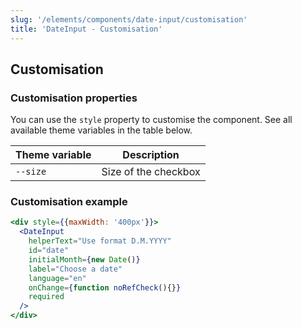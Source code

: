 ```yaml
---
slug: '/elements/components/date-input/customisation'
title: 'DateInput - Customisation'
---
```



## Customisation

### Customisation properties
You can use the `style` property to customise the component. See all available theme variables in the table below.

| Theme variable                           | Description                                             |
| ---------------------------------------- | ------------------------------------------------------- |
| `--size`                                 | Size of the checkbox                                    |


### Customisation example
<Playground>

```jsx
<div style={{maxWidth: '400px'}}>
  <DateInput
    helperText="Use format D.M.YYYY"
    id="date"
    initialMonth={new Date()}
    label="Choose a date"
    language="en"
    onChange={function noRefCheck(){}}
    required
  />
</div>
```

</Playground>

